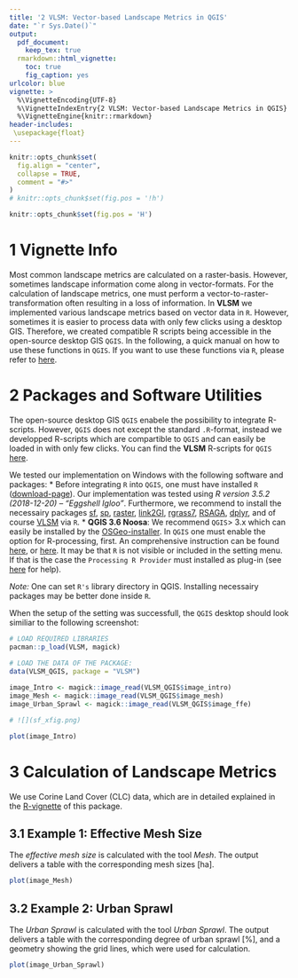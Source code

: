 ```yaml
---
title: '2 VLSM: Vector-based Landscape Metrics in QGIS'
date: "`r Sys.Date()`"
output: 
  pdf_document:
    keep_tex: true
  rmarkdown::html_vignette:
    toc: true
    fig_caption: yes
urlcolor: blue
vignette: >
  %\VignetteEncoding{UTF-8}
  %\VignetteIndexEntry{2 VLSM: Vector-based Landscape Metrics in QGIS}
  %\VignetteEngine{knitr::rmarkdown}
header-includes:
 \usepackage{float}
---  
```

  
```r
knitr::opts_chunk$set(
  fig.align = "center",
  collapse = TRUE,
  comment = "#>"
)
# knitr::opts_chunk$set(fig.pos = '!h')
```


```r
knitr::opts_chunk$set(fig.pos = 'H')
```

# 1 Vignette Info

Most common landscape metrics are calculated on a raster-basis. However, sometimes landscape information come along in vector-formats. For the calculation of landscape metrics, one must perform a vector-to-raster-transformation often resulting in a loss of information. In **VLSM** we implemented various landscape metrics based on vector data in `R`. However, sometimes it is easier to process data with only few clicks using a desktop GIS. Therefore, we created compatible R scripts being accessible in the open-source desktop GIS `QGIS`.
In the following, a quick manual on how to use these functions in `QGIS`. If you want to use these functions via `R`, please refer to [here](https://github.com/raff-k/VLSM/blob/master/vignettes/vignette_R.pdf).


# 2 Packages and Software Utilities

The open-source desktop GIS `QGIS` enabele the possibility to integrate R-scripts. However, `QGIS` does not except the standard `.R`-format, instead we developped R-scripts which are compartible to `QGIS` and can easily be loaded in with only few clicks. You can find the **VLSM** R-scripts for `QGIS` [here](https://github.com/raff-k/VLSM/blob/master/R_QGIS).

We tested our implementation on Windows with the following software and packages:
* Before integrating `R` into `QGIS`, one must have installed `R` ([download-page](https://cran.r-project.org/)). Our implementation was tested using *R version 3.5.2 (2018-12-20) -- "Eggshell Igloo"*. Furthermore, we recommend to install the necessairy packages [sf](https://cran.r-project.org/web/packages/sf/index.html), [sp](https://cran.r-project.org/web/packages/sp/index.html), [raster](https://cran.r-project.org/web/packages/raster/index.html), [link2GI](https://cran.r-project.org/web/packages/link2GI/index.html), [rgrass7](https://cran.r-project.org/web/packages/rgrass7/index.html), [RSAGA](https://cran.r-project.org/web/packages/RSAGA/index.html), [dplyr](https://cran.r-project.org/web/packages/dplyr/index.html), and of course [VLSM](https://github.com/raff-k/VLSM) via `R`. 
* **QGIS 3.6 Noosa**: We recommend `QGIS`> 3.x which can easily be installed by the [OSGeo-installer](https://live.osgeo.org/de/download.html). In `QGIS` one must enable the option for R-processing, first. An comprehensive instruction can be found [here](https://docs.qgis.org/3.4/en/docs/training_manual/processing/r_intro.html), or [here](https://gis.stackexchange.com/questions/273623/r-scripts-in-qgis-3-0). It may be that `R` is not visible or included in the setting menu. If that is the case the `Processing R Provider` must installed as plug-in (see [here](https://gis.stackexchange.com/questions/273623/r-scripts-in-qgis-3-0) for help). 

*Note:* One can set `R's` library directory in QGIS. Installing necessairy packages may be better done inside `R`.


When the setup of the setting was successfull, the `QGIS` desktop should look similiar to the following screenshot:
 
```r
# LOAD REQUIRED LIBRARIES
pacman::p_load(VLSM, magick)

# LOAD THE DATA OF THE PACKAGE:
data(VLSM_QGIS, package = "VLSM")  
  
image_Intro <- magick::image_read(VLSM_QGIS$image_intro)
image_Mesh <- magick::image_read(VLSM_QGIS$image_mesh)
image_Urban_Sprawl <- magick::image_read(VLSM_QGIS$image_ffe)

# ![](sf_xfig.png)
```


```R
plot(image_Intro)

```



# 3 Calculation of Landscape Metrics

We use Corine Land Cover (CLC) data, which are in detailed explained in the [R-vignette](https://github.com/raff-k/VLSM/blob/master/vignettes/vignette_R.pdf) of this package.

## 3.1 Example 1: Effective Mesh Size

The *effective mesh size* is calculated with the tool _Mesh_. The output delivers a table with the corresponding mesh sizes [ha].

```r
plot(image_Mesh)
```

## 3.2 Example 2: Urban Sprawl

The *Urban Sprawl* is calculated with the tool _Urban Sprawl_. The output delivers a table with the corresponding degree of urban sprawl [%], and a geometry showing the grid lines, which were used for calculation.

```r
plot(image_Urban_Sprawl)
```

